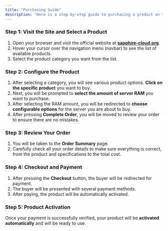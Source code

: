 ```yaml
---
title: "Purchasing Guide"
description: "Here is a step-by-step guide to purchasing a product on the SapphireCloud website."
---
```


### **Step 1: Visit the Site and Select a Product**

1. Open your browser and visit the official website at [**sapphire-cloud.org**](https://sapphire-cloud.org).
2. Hover your cursor over the navigation menu (navbar) to see the list of available products.
3. Select the product category you want from the list.

### **Step 2: Configure the Product**

1. After selecting a category, you will see various product options. **Click on the specific product** you want to buy.
2. Next, you will be prompted to **select the amount of server RAM** you want to purchase.
3. After selecting the RAM amount, you will be redirected to **choose configurable options** for the server you are about to buy.
4. After pressing **Complete Order**, you will be moved to review your order to ensure there are no mistakes.

### **Step 3: Review Your Order**

1. You will be taken to the **Order Summary** page.
2. Carefully check all your order details to make sure everything is correct, from the product and specifications to the total cost.

### **Step 4: Checkout and Payment**

1. After pressing the **Checkout** button, the buyer will be redirected for payment.
2. The buyer will be presented with several payment methods.
3. After paying, the product will be automatically activated.

### **Step 5: Product Activation**

Once your payment is successfully verified, your product will be **activated automatically** and will be ready to use.
